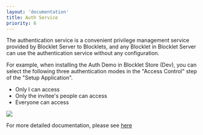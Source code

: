 ```yaml
---
layout: 'documentation'
title: Auth Service
priority: 6
---
```


The authentication service is a convenient privilege management service provided by Blocklet Server to Blocklets, and any Blocklet in Blocklet Server can use the authentication service without any configuration.

For example, when installing the Auth Demo in Blocklet Store (Dev), you can select the following three authentication modes in the "Access Control" step of the "Setup Application".

- Only I can access
- Only the invitee's people can access
- Everyone can access

![](./setting.jpg)

For more detailed documentation, please see [here](https://developer.blocklet.io/docs/en/how-to/auth)
